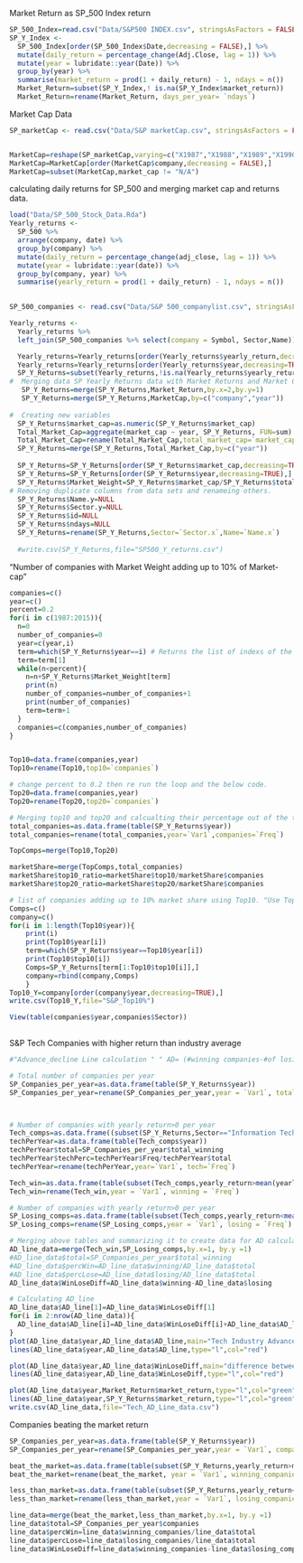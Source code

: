 
 Market Return as SP_500 Index return
```r
SP_500_Index=read.csv("Data/S&P500 INDEX.csv", stringsAsFactors = FALSE, na.strings = "n/a")
SP_Y_Index <- 
  SP_500_Index[order(SP_500_Index$Date,decreasing = FALSE),] %>% 
  mutate(daily_return = percentage_change(Adj.Close, lag = 1)) %>%
  mutate(year = lubridate::year(Date)) %>%
  group_by(year) %>%
  summarise(market_return = prod(1 + daily_return) - 1, ndays = n()) 
  Market_Return=subset(SP_Y_Index,! is.na(SP_Y_Index$market_return))
  Market_Return=rename(Market_Return, days_per_year= `ndays`)
```

Market Cap Data
```r
SP_marketCap <- read.csv("Data/S&P marketCap.csv", stringsAsFactors = FALSE, na.strings = "n/a", header=TRUE)


MarketCap=reshape(SP_marketCap,varying=c("X1987","X1988","X1989","X1990","X1991","X1992","X1993","X1994","X1995","X1996","X1997","X1998","X1999","X2000","X2001","X2002","X2003","X2004","X2005","X2006","X2007","X2008","X2009","X2010","X2011","X2012","X2013","X2014","X2015"),v.names="market_cap",timevar = "year",times=c("1987","1988","1989","1990","1991","1992","1993","1994","1995","1996","1997","1998","1999","2000","2001","2002","2003","2004","2005","2006","2007","2008","2009","2010","2011","2012","2013","2014","2015"),direction = "long")
MarketCap=MarketCap[order(MarketCap$company,decreasing = FALSE),]
MarketCap=subset(MarketCap,market_cap != "N/A")
```

calculating daily returns for SP_500 and merging market cap and returns data. 
```r
load("Data/SP_500_Stock_Data.Rda")
Yearly_returns <- 
  SP_500 %>% 
  arrange(company, date) %>%
  group_by(company) %>%
  mutate(daily_return = percentage_change(adj_close, lag = 1)) %>%
  mutate(year = lubridate::year(date)) %>%
  group_by(company, year) %>%
  summarise(yearly_return = prod(1 + daily_return) - 1, ndays = n()) 
  

SP_500_companies <- read.csv("Data/S&P 500_companylist.csv", stringsAsFactors = FALSE, na.strings = "n/a")

Yearly_returns <- 
  Yearly_returns %>%
  left_join(SP_500_companies %>% select(company = Symbol, Sector,Name)) 

  Yearly_returns=Yearly_returns[order(Yearly_returns$yearly_return,decreasing=TRUE),]
  Yearly_returns=Yearly_returns[order(Yearly_returns$year,decreasing=TRUE),]
  SP_Y_Returns=subset(Yearly_returns,!is.na(Yearly_returns$yearly_return))
#  Merging data SP Yearly Returns data with Market Returns and Market Cap Data.
   SP_Y_Returns=merge(SP_Y_Returns,Market_Return,by.x=2,by.y=1)
   SP_Y_Returns=merge(SP_Y_Returns,MarketCap,by=c("company","year"))
  
#  Creating new variables 
  SP_Y_Returns$market_cap=as.numeric(SP_Y_Returns$market_cap)
  Total_Market_Cap=aggregate(market_cap ~ year, SP_Y_Returns, FUN=sum)
  Total_Market_Cap=rename(Total_Market_Cap,total_market_cap=`market_cap`)
  SP_Y_Returns=merge(SP_Y_Returns,Total_Market_Cap,by=c("year"))
  
  SP_Y_Returns=SP_Y_Returns[order(SP_Y_Returns$market_cap,decreasing=TRUE),]
  SP_Y_Returns=SP_Y_Returns[order(SP_Y_Returns$year,decreasing=TRUE),]
  SP_Y_Returns$Market_Weight=SP_Y_Returns$market_cap/SP_Y_Returns$total_market_cap
# Removing duplicate columns from data sets and renameing others. 
  SP_Y_Returns$Name.y=NULL
  SP_Y_Returns$Sector.y=NULL
  SP_Y_Returns$id=NULL
  SP_Y_Returns$ndays=NULL
  SP_Y_Returns=rename(SP_Y_Returns,Sector=`Sector.x`,Name=`Name.x`)
  
  #write.csv(SP_Y_Returns,file="SP500_Y_returns.csv")

```

"Number of companies with Market Weight adding up to 10% of Market-cap"
```r

companies=c()
year=c()
percent=0.2
for(i in c(1987:2015)){
  n=0
  number_of_companies=0
  year=c(year,i)
  term=which(SP_Y_Returns$year==i) # Returns the list of indexs of the year i
  term=term[1]
  while(n<percent){
    n=n+SP_Y_Returns$Market_Weight[term]
    print(n)
    number_of_companies=number_of_companies+1
    print(number_of_companies)
    term=term+1
  }
  companies=c(companies,number_of_companies)
}


Top10=data.frame(companies,year)
Top10=rename(Top10,top10=`companies`)

# change percent to 0.2 then re run the loop and the below code.
Top20=data.frame(companies,year)
Top20=rename(Top20,top20=`companies`)

# Merging top10 and top20 and calcualting their percentage out of the total index
total_companies=as.data.frame(table(SP_Y_Returns$year))
total_companies=rename(total_companies,year=`Var1`,companies=`Freq`)

TopComps=merge(Top10,Top20)

marketShare=merge(TopComps,total_companies)
marketShare$top10_ratio=marketShare$top10/marketShare$companies
marketShare$top20_ratio=marketShare$top20/marketShare$companies

# list of companies adding up to 10% market share using Top10. "Use Top20 for top 20%"
Comps=c()
company=c()
for(i in 1:length(Top10$year)){
    print(i)
    print(Top10$year[i])
    term=which(SP_Y_Returns$year==Top10$year[i])
    print(Top10$top10[i])
    Comps=SP_Y_Returns[term[1:Top10$top10[i]],]
    company=rbind(company,Comps)
    }
Top10_Y=company[order(company$year,decreasing=TRUE),]  
write.csv(Top10_Y,file="S&P_Top10%")

View(table(companies$year,companies$Sector))
  

```

S&P Tech Companies with higher return than industry average
```r
#"Advance_decline Line calculation " " AD= (#winning companies-#of losing companies) +AD(t-1)"

# Total number of companies per year 
SP_Companies_per_year=as.data.frame(table(SP_Y_Returns$year))
SP_Companies_per_year=rename(SP_Companies_per_year,year = `Var1`, total_winning = `Freq`)



# Number of companies with yearly return>0 per year
Tech_comps=as.data.frame((subset(SP_Y_Returns,Sector=="Information Technology" | Sector=="Technology")))
techPerYear=as.data.frame(table(Tech_comps$year))
techPerYear$total=SP_Companies_per_year$total_winning
techPerYear$techPerc=techPerYear$Freq/techPerYear$total
techPerYear=rename(techPerYear,year=`Var1`, tech=`Freq`)

Tech_win=as.data.frame(table(subset(Tech_comps,yearly_return>mean(yearly_return))$year))
Tech_win=rename(Tech_win,year = `Var1`, winning = `Freq`)

# Number of companies with yearly return>0 per year
SP_Losing_comps=as.data.frame(table(subset(Tech_comps,yearly_return<mean(yearly_return))$year))
SP_Losing_comps=rename(SP_Losing_comps,year = `Var1`, losing = `Freq`)

# Merging above tables and summarizing it to create data for AD calculations 
AD_line_data=merge(Tech_win,SP_Losing_comps,by.x=1, by.y =1)
#AD_line_data$total=SP_Companies_per_year$total_winning
#AD_line_data$percWin=AD_line_data$winning/AD_line_data$total
#AD_line_data$percLose=AD_line_data$losing/AD_line_data$total
AD_line_data$WinLoseDiff=AD_line_data$winning-AD_line_data$losing

# Calculating AD_line 
AD_line_data$AD_line[1]=AD_line_data$WinLoseDiff[1]
for(i in 2:nrow(AD_line_data)){
  AD_line_data$AD_line[i]=AD_line_data$WinLoseDiff[i]+AD_line_data$AD_line[i-1]
}
plot(AD_line_data$year,AD_line_data$AD_line,main="Tech Industry Advance/Decline Line",xlab="Years",Ylab="AD_line(#win-#lost+AD(t-1) *t=Time",type="l",col="red")
lines(AD_line_data$year,AD_line_data$AD_line,type="l",col="red")

plot(AD_line_data$year,AD_line_data$WinLoseDiff,main="difference between winning and losing tech companies ",xlab="Years",Ylab="win-lose")
lines(AD_line_data$year,AD_line_data$WinLoseDiff,type="l",col="red")

plot(AD_line_data$year,Market_Return$market_return,type="l",col="green")
lines(AD_line_data$year,SP_Y_Returns$market_return,type="l",col="green")
write.csv(AD_line_data,file="Tech_AD_Line_data.csv")
```

Companies beating the market return  
```r
SP_Companies_per_year=as.data.frame(table(SP_Y_Returns$year))
SP_Companies_per_year=rename(SP_Companies_per_year,year = `Var1`, companies = `Freq`)

beat_the_market=as.data.frame(table(subset(SP_Y_Returns,yearly_return>market_return)$year))
beat_the_market=rename(beat_the_market, year = `Var1`, winning_companies = `Freq`)

less_than_market=as.data.frame(table(subset(SP_Y_Returns,yearly_return<market_return)$year))
less_than_market=rename(less_than_market,year = `Var1`, losing_companies = `Freq`)

line_data=merge(beat_the_market,less_than_market,by.x=1, by.y =1)
line_data$total=SP_Companies_per_year$companies
line_data$percWin=line_data$winning_companies/line_data$total
line_data$percLose=line_data$losing_companies/line_data$total
line_data$WinLoseDiff=line_data$winning_companies-line_data$losing_companies
```
